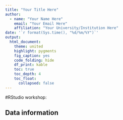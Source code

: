 ```yaml
---
title: "Your Title Here"
author: 
  - name: "Your Name Here"
    email: "Your Email Here"
    affiliation: "Your University/Institution Here"
date: '`r format(Sys.time(), "%d/%m/%Y")`'
output: 
  html_document:
    theme: united
    highlight: pygments
    fig_caption: yes
    code_folding: hide
    df_print: kable
    toc: true
    toc_depth: 4
    toc_float:
      collapsed: false
---
```


#RStudio workshop: 



## Data information



